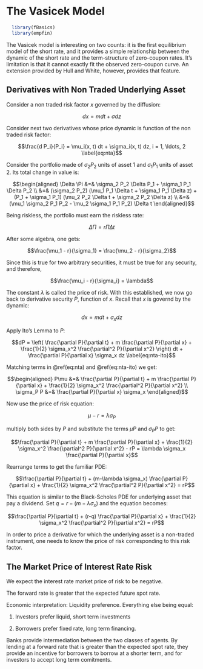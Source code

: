 # The Vasicek Model

```r
  library(fBasics)
  library(empfin)
```

The Vasicek model is interesting on two counts: it is the first
equilibrium model of the short rate, and it provides a simple
relationship between the dynamic of the short rate and the
term-structure of zero-coupon rates. It’s limitation is that it cannot
exactly fit the observed zero-coupon curve. An extension provided by
Hull and White, however, provides that feature.

## Derivatives with Non Traded Underlying Asset


Consider a non traded risk factor $x$ governed by the diffusion:

$$dx = m dt + \sigma dz$$

Consider next two derivatives whose price dynamic is function of the non
traded risk factor:

$$\frac{d P_i}{P_i} = \mu_i(x, t) dt + \sigma_i(x, t) dz, i = 1, \ldots, 2
\label{eq:nta}$$

Consider the portfolio made of $\sigma_2 P_2$ units of asset 1 and
$\sigma_1 P_1$ units of asset 2. Its total change in value is:

$$\begin{aligned}
\Delta \Pi &=& \sigma_2 P_2 \Delta P_1 + \sigma_1 P_1 \Delta P_2 \\
&=& (\sigma_2 P_2) (\mu_1 P_1 \Delta t + \sigma_1 P_1  \Delta z) + (P_1 + \sigma_1 P_1) (\mu_2 P_2 \Delta t + \sigma_2 P_2  \Delta z) \\
&=& (\mu_1 \sigma_2 P_1 P_2 - \mu_2 \sigma_1 P_1 P_2) \Delta t
\end{aligned}$$

Being riskless, the portfolio must earn the riskless rate:

$$\Delta \Pi = r \Pi \Delta t$$

After some algebra, one gets:

$$\frac{\mu_1 - r}{\sigma_1} = \frac{\mu_2 - r}{\sigma_2}$$

Since this is true for two arbitrary securities, it must be true for any
security, and therefore,

$$\frac{\mu_i - r}{\sigma_i} = \lambda$$

The constant $\lambda$ is called the price of risk. With this
established, we now go back to derivative security $P$, function of $x$.
Recall that $x$ is governd by the dynamic:

$$dx = m dt + \sigma_x dz$$

Apply Ito’s Lemma to $P$:

$$dP = \left( \frac{\partial P}{\partial t} + m \frac{\partial P}{\partial x} + \frac{1}{2} \sigma_x^2 \frac{\partial^2 P}{\partial x^2} \right) dt + \frac{\partial P}{\partial x} \sigma_x dz
\label{eq:nta-ito}$$

Matching terms in @ref(eq:nta) and @ref(eq:nta-ito) we get:

$$\begin{aligned}
    P\mu &=& \frac{\partial P}{\partial t} + m \frac{\partial P}{\partial x} + \frac{1}{2} \sigma_x^2 \frac{\partial^2 P}{\partial x^2} \\
    \sigma_P P &=& \frac{\partial P}{\partial x} \sigma_x
  \end{aligned}$$

Now use the price of risk equation:

$$\mu - r = \lambda \sigma_P$$

multiply both sides by $P$ and substitute the terms $\mu P$ and
$\sigma_P P$ to get:

$$\frac{\partial P}{\partial t} + m \frac{\partial P}{\partial x} + \frac{1}{2} \sigma_x^2 \frac{\partial^2 P}{\partial x^2} - rP = \lambda \sigma_x \frac{\partial P}{\partial x}$$

Rearrange terms to get the familiar PDE:

$$\frac{\partial P}{\partial t} + (m-\lambda \sigma_x) \frac{\partial P}{\partial x} + \frac{1}{2} \sigma_x^2 \frac{\partial^2 P}{\partial x^2} = rP$$

This equation is similar to the Black-Scholes PDE for underlying asset
that pay a dividend. Set $q = r - (m-\lambda \sigma_x)$ and the equation
becomes:

$$\frac{\partial P}{\partial t} + (r-q) \frac{\partial P}{\partial x} + \frac{1}{2} \sigma_x^2 \frac{\partial^2 P}{\partial x^2} = rP$$

In order to price a derivative for which the underlying asset is a
non-traded instrument, one needs to know the price of risk corresponding
to this risk factor.

## The Market Price of Interest Rate Risk

We expect the interest rate market price of risk to be negative.

The forward rate is greater that the expected future spot rate.

Economic interpretation: Liquidity preference. Everything else being
equal:

1.  Investors prefer liquid, short term investments

2.  Borrowers prefer fixed rate, long term financing.

Banks provide intermediation between the two classes of agents. By
lending at a forward rate that is greater than the expected spot rate,
they provide an incentive for borrowers to borrow at a shorter term, and
for investors to accept long term comitments.
